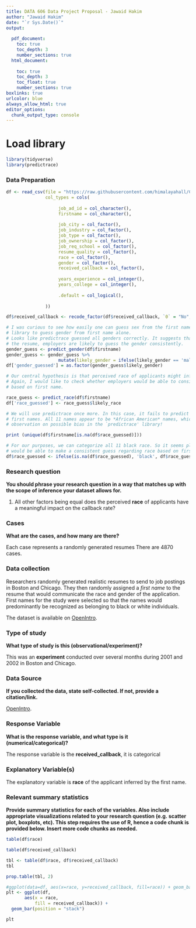 ```yaml
---
title: DATA 606 Data Project Proposal - Jawaid Hakim
author: "Jawaid Hakim"
date: "`r Sys.Date()`"
output:
  
  pdf_document: 
    toc: true
    toc_depth: 3
    number_sections: true
  html_document:
    
    toc: true
    toc_depth: 3
    toc_float: true
    number_sections: true
boxlinks: true
urlcolor: blue
always_allow_html: true
editor_options: 
  chunk_output_type: console
---
```


# Load library

```r
library(tidyverse)
library(predictrace)
```

### Data Preparation

```r
df <- read_csv(file = "https://raw.githubusercontent.com/himalayahall/CUNY-DATA606/master/Project/resume_callback.csv",
               col_types = cols(
                   
                    job_ad_id = col_character(),
                    firstname = col_character(),
                    
                    job_city = col_factor(),
                    job_industry = col_factor(),
                    job_type = col_factor(),
                    job_ownership = col_factor(),
                    job_req_school = col_factor(),
                    resume_quality = col_factor(),
                    race = col_factor(),
                    gender = col_factor(),
                    received_callback = col_factor(),
 
                    years_experience = col_integer(),
                    years_college = col_integer(),
                    
                    .default = col_logical(),
                     
               ))

df$received_callback <- recode_factor(df$received_callback, `0` = "No",  `1` = "Yes")

# I was curious to see how easily one can guess sex from the first name. We make use the predictrace
# library to guess gender from first name alone.    
# Looks like predictrace guessed all genders correctly. It suggests that, based on the first name on 
# the resume, employers are likely to guess the gender consistently.
gender_guess <- predict_gender(df$firstname)
gender_guess <- gender_guess %>%
                    mutate(likely_gender = ifelse(likely_gender == 'male', 'm', 'f'))
df['gender_guessed'] = as.factor(gender_guess$likely_gender)

# Our central hypothesis is that perceived race of applicants might influence the callback rate.
# Again, I would like to check whether employers would be able to consistently guess the same race 
# based on first name.

race_guess <- predict_race(df$firstname)
df['race_guessed'] <- race_guess$likely_race

# We will use predictrace once more. In this case, it fails to predict the race for 11 unique 
# first names. All 11 names appear to be *African American* names, which is an interesting 
# observation on possible bias in the `predictrace' library!

print (unique(df$firstname[is.na(df$race_guessed)]))

# For our purposes, we can categorize all 11 black race. So it seems plausible that employers 
# would be able to make a consistent guess regarding race based on first name.
df$race_guessed <- ifelse(is.na(df$race_guessed), 'black', df$race_guessed)

```

### Research question

**You should phrase your research question in a way that matches up with the scope of inference your dataset allows for.**

1. All other factors being equal does the perceived **race** of applicants have a meaningful impact on the callback rate?

### Cases

**What are the cases, and how many are there?**

Each case represents a randomly generated resumes There are 4870 cases.

### Data collection

Researchers randomly generated realistic resumes to send to job postings in Boston and Chicago. They then randomly assigned a *first name* to the resume that would communicate the race and gender of the application.  
First names for the study were selected so that the names would predominantly be recognized as belonging to black or white individuals. 

The dataset is available on [OpenIntro](https://www.openintro.org/data/index.php?data=resume). 

### Type of study

**What type of study is this (observational/experiment)?**

This was an **experiment** conducted over several months during 2001 and 2002 in Boston and Chicago.

### Data Source

**If you collected the data, state self-collected. If not, provide a citation/link.**

[OpenIntro](https://www.openintro.org/data/index.php?data=resume). 

### Response Variable

**What is the response variable, and what type is it (numerical/categorical)?**

The response variable is the **received_callback**, it is categorical

### Explanatory Variable(s)

The explanatory variable is **race** of the applicant inferred by the first name.

### Relevant summary statistics

**Provide summary statistics for each of the variables. Also include appropriate visualizations related to your research question (e.g. scatter plot, boxplots, etc). This step requires the use of R, hence a code chunk is provided below. Insert more code chunks as needed.**

```r
table(df$race)
```

```r
table(df$received_callback)
```


```r
tbl <- table(df$race, df$received_callback)
tbl
```

```r
prop.table(tbl, 2)
```


```r
#ggplot(data=df, aes(x=race, y=received_callback, fill=race)) + geom_bar(stat="identity")
plt <- ggplot(df, 
       aes(x = race, 
           fill = received_callback)) + 
  geom_bar(position = "stack")

plt
```

